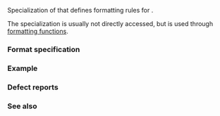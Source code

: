 {{cpp/title|formatter{{small|&lt;std::chrono::month_day&gt;}}}}
{{cpp/chrono/month_day/navbar}}

{{ddcl|header=chrono|since=c++20|
template&lt; class CharT &gt;
struct formatter&lt;std::chrono::month_day, CharT&gt;;
}}

Specialization of {{lc|std::formatter}} that defines formatting rules for {{lc|std::chrono::month_day}}.

The {{lc|std::formatter}} specialization is usually not directly accessed, but is used through [[cpp/utility/format|formatting functions]].

===Format specification===
{{cpp/chrono/format spec begin}}
{{cpp/chrono/format spec rows/month}}
{{cpp/chrono/format spec rows/day}}
{{cpp/chrono/format spec fail}}
{{cpp/chrono/format spec rows/year}}
{{cpp/chrono/format spec rows/weekday}}
{{cpp/chrono/format spec rows/date}}
{{cpp/chrono/format spec rows/time}}
{{cpp/chrono/format spec rows/count}}
{{cpp/chrono/format spec rows/zone}}
{{cpp/chrono/format spec rows/others}}
{{cpp/chrono/format spec end}}

===Example===
{{example
|code=
#include &lt;chrono&gt;
#include &lt;format&gt;
#include &lt;iostream&gt;

int main()
{
    using namespace std::chrono_literals;
    constexpr std::chrono::month_day md{std::chrono::February / 29d};

    std::cout &lt;&lt; "%B: " &lt;&lt; std::format("{:%B}", md) &lt;&lt; '\n'
              &lt;&lt; "%d: " &lt;&lt; std::format("{:%d}", md) &lt;&lt; '\n';
}
|output=
%B: February
%d: 29
}}

===Defect reports===
{{dr list begin}}
{{dr list item|paper=P2372R3|std=C++20|before={{tt|formatter}} used the global locale or passed locale|after=default {{c/core|"C"}} locale is used when {{ttb|L}} is absent}}
{{dr list end}}

===See also===
{{dsc begin}}
{{dsc inc|cpp/utility/format/dsc format}}
{{dsc end}}

{{langlinks|de|es|ja|ru|zh}}